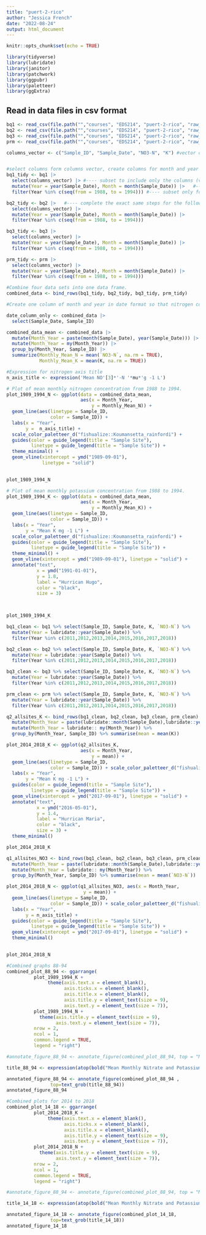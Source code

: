 ```yaml
---
title: "puert-2-rico"
author: "Jessica French"
date: "2022-08-24"
output: html_document
---
```


```r
knitr::opts_chunk$set(echo = TRUE)
```

```r
library(tidyverse)
library(lubridate)
library(janitor)
library(patchwork)
library(ggpubr)
library(paletteer)
library(ggExtra)

```

## Read in data files in csv format 
```r
bq1 <- read_csv(file.path("","courses", "EDS214", "puert-2-rico", "raw_data", "QuebradaCuenca1-Bisley.csv"))
bq2 <- read_csv(file.path("","courses", "EDS214", "puert-2-rico", "raw_data", "QuebradaCuenca2-Bisley.csv"))
bq3 <- read_csv(file.path("","courses", "EDS214", "puert-2-rico", "raw_data", "QuebradaCuenca3-Bisley.csv"))
prm <- read_csv(file.path("","courses", "EDS214", "puert-2-rico", "raw_data", "RioMameyesPuenteRoto.csv"))
```


```r

columns_vector <- c("Sample_ID", "Sample_Date", "NO3-N", "K") #vector of columns to be kept. 


#select columns form columns vector, create columns for month and year and filter to rows that contain years 1988 to 1994. 
bq1_tidy <- bq1 |> 
  select(columns_vector) |> #---- subset to include only the columns (variables) we want
  mutate(Year = year(Sample_Date), Month = month(Sample_Date)) |>   #---- add a new column with year - month combination
  filter(Year %in% c(seq(from = 1988, to = 1994))) #---- subset only for rows in the time frame of interest

bq2_tidy <- bq2 |>   #---- complete the exact same steps for the following three data sets 
  select(columns_vector) |>      
  mutate(Year = year(Sample_Date), Month = month(Sample_Date)) |> 
  filter(Year %in% c(seq(from = 1988, to = 1994)))

bq3_tidy <- bq3 |> 
  select(columns_vector) |> 
  mutate(Year = year(Sample_Date), Month = month(Sample_Date)) |> 
  filter(Year %in% c(seq(from = 1988, to = 1994)))

prm_tidy <- prm |> 
  select(columns_vector) |> 
  mutate(Year = year(Sample_Date), Month = month(Sample_Date)) |> 
  filter(Year %in% c(seq(from = 1988, to = 1994)))

#Combine four data sets into one data frame. 
combined_data <- bind_rows(bq1_tidy, bq2_tidy, bq3_tidy, prm_tidy)

```

```r
#Create one column of month and year in date format so that nitrogen concentration can be summarized by month and year.

date_column_only <- combined_data |> 
  select(Sample_Date, Sample_ID)

combined_data_mean <- combined_data |> 
  mutate(Month_Year = paste(month(Sample_Date), year(Sample_Date))) |> 
  mutate(Month_Year = my(Month_Year)) |> 
  group_by(Month_Year, Sample_ID) |> 
  summarize(Monthly_Mean_N = mean(`NO3-N`, na.rm = TRUE), 
            Monthly_Mean_K = mean(K, na.rm = TRUE)) 

```


```r
#Expression for nitrogen axis title
n_axis_title <- expression('Mean NO'[3]*'-N '*mu*'g -1 L')

# Plot of mean monthly nitrogen concentration from 1988 to 1994. 
plot_1989_1994_N <- ggplot(data = combined_data_mean, 
                           aes(x = Month_Year,
                               y = Monthly_Mean_N)) +
  geom_line(aes(linetype = Sample_ID, 
                color = Sample_ID)) +
  labs(x = "Year",
       y =  n_axis_title) +
  scale_color_paletteer_d("fishualize::Koumansetta_rainfordi") +
  guides(color = guide_legend(title = "Sample Site"), 
         linetype = guide_legend(title = "Sample Site")) +
  theme_minimal() +
  geom_vline(xintercept = ymd("1989-09-01"), 
             linetype = "solid")
  

plot_1989_1994_N
```


```r

# Plot of mean monthly potassium concentration from 1988 to 1994. 
plot_1989_1994_K <- ggplot(data = combined_data_mean, 
                           aes(x = Month_Year,
                               y = Monthly_Mean_K)) +
  geom_line(aes(linetype = Sample_ID, 
                color = Sample_ID)) +
  labs(x = "Year",
       y = "Mean K mg -1 L") +
  scale_color_paletteer_d("fishualize::Koumansetta_rainfordi") +
  guides(color = guide_legend(title = "Sample Site"), 
         linetype = guide_legend(title = "Sample Site")) +
  theme_minimal() +
  geom_vline(xintercept = ymd("1989-09-01"), linetype = "solid") +
  annotate("text", 
           x = ymd("1991-01-01"), 
           y = 1.8, 
           label = "Hurrican Hugo", 
           color = "black", 
           size = 3) 
 


plot_1989_1994_K
```

```r


bq1_clean <- bq1 %>% select(Sample_ID, Sample_Date, K, `NO3-N`) %>% 
  mutate(Year = lubridate::year(Sample_Date)) %>% 
  filter(Year %in% c(2011,2012,2013,2014,2015,2016,2017,2018))

bq2_clean <- bq2 %>% select(Sample_ID, Sample_Date, K, `NO3-N`) %>% 
  mutate(Year = lubridate::year(Sample_Date)) %>% 
  filter(Year %in% c(2011,2012,2013,2014,2015,2016,2017,2018))

bq3_clean <- bq3 %>% select(Sample_ID, Sample_Date, K, `NO3-N`) %>% 
  mutate(Year = lubridate::year(Sample_Date)) %>% 
  filter(Year %in% c(2011,2012,2013,2014,2015,2016,2017,2018))

prm_clean <- prm %>% select(Sample_ID, Sample_Date, K, `NO3-N`) %>% 
  mutate(Year = lubridate::year(Sample_Date)) %>% 
  filter(Year %in% c(2011,2012,2013,2014,2015,2016,2017,2018))
```

```r
q2_allsites_K <- bind_rows(bq1_clean, bq2_clean, bq3_clean, prm_clean) %>% 
  mutate(Month_Year = paste(lubridate::month(Sample_Date),lubridate::year(Sample_Date))) %>% 
  mutate(Month_Year = lubridate:: my(Month_Year)) %>% 
  group_by(Month_Year, Sample_ID) %>% summarise(mean = mean(K))

plot_2014_2018_K <- ggplot(q2_allsites_K, 
                           aes(x = Month_Year, 
                               y = mean)) + 
  geom_line(aes(linetype = Sample_ID,
                color = Sample_ID)) + scale_color_paletteer_d("fishualize::Koumansetta_rainfordi") + 
  labs(x = "Year",
       y = "Mean K mg -1 L") +
  guides(color = guide_legend(title = "Sample Site"), 
         linetype = guide_legend(title = "Sample Site")) +
  geom_vline(xintercept = ymd("2017-09-01"), linetype = "solid") +
  annotate("text", 
           x = ymd("2016-05-01"), 
           y = 1.4, 
           label = "Hurrican Maria", 
           color = "black", 
           size = 3) +
  theme_minimal()

plot_2014_2018_K
```

```r
q1_allsites_NO3 <- bind_rows(bq1_clean, bq2_clean, bq3_clean, prm_clean) %>% 
  mutate(Month_Year = paste(lubridate::month(Sample_Date),lubridate::year(Sample_Date))) %>% 
  mutate(Month_Year = lubridate:: my(Month_Year)) %>% 
  group_by(Month_Year, Sample_ID) %>% summarise(mean = mean(`NO3-N`))

plot_2014_2018_N <- ggplot(q1_allsites_NO3, aes(x = Month_Year, 
                            y = mean)) + 
  geom_line(aes(linetype = Sample_ID,
                color = Sample_ID)) + scale_color_paletteer_d("fishualize::Koumansetta_rainfordi")  + 
  labs(x = "Year",
       y = n_axis_title) +
  guides(color = guide_legend(title = "Sample Site"), 
         linetype = guide_legend(title = "Sample Site")) + 
  geom_vline(xintercept = ymd("2017-09-01"), linetype = "solid") +
  theme_minimal()
  

plot_2014_2018_N
```



```r
#Combined graphs 88-94
combined_plot_88_94 <- ggarrange( 
          plot_1989_1994_K + 
               theme(axis.text.x = element_blank(),
                     axis.ticks.x = element_blank(),
                     axis.title.x = element_blank(),
                     axis.title.y = element_text(size = 9),
                     axis.text.y = element_text(size = 7)), 
          plot_1989_1994_N +
            theme(axis.title.y = element_text(size = 9),
                  axis.text.y = element_text(size = 7)),
          nrow = 2,
          ncol = 1,
          common.legend = TRUE,
          legend = "right") 

#annotate_figure_88_94 <- annotate_figure(combined_plot_88_94, top = "Mean Monthly Nitrate Levels in Watersheds in the Luquillo Experimental Forest", top = "Before and After Hurricane Maria") 

title_88_94 <- expression(atop(bold("Mean Monthly Nitrate and Potassium Concentrations"), scriptstyle("in Watersheds in the Luquillo Experimental Forest Before and After Hurricane Hugo")))

annotated_figure_88_94 <- annotate_figure(combined_plot_88_94 ,
                top=text_grob(title_88_94))
annotated_figure_88_94
```

```r
#Combined plots for 2014 to 2018
combined_plot_14_18 <- ggarrange( 
          plot_2014_2018_K + 
               theme(axis.text.x = element_blank(),
                     axis.ticks.x = element_blank(),
                     axis.title.x = element_blank(),
                     axis.title.y = element_text(size = 9),
                     axis.text.y = element_text(size = 7)),
          plot_2014_2018_N +
            theme(axis.title.y = element_text(size = 9),
                  axis.text.y = element_text(size = 7)), 
          nrow = 2,
          ncol = 1,
          common.legend = TRUE,
          legend = "right")

#annotate_figure_88_94 <- annotate_figure(combined_plot_88_94, top = "Mean Monthly Nitrate Levels in Watersheds in the Luquillo Experimental Forest", top = "Before and After Hurricane Maria") 

title_14_18 <- expression(atop(bold("Mean Monthly Nitrate and Potassium Concentrations"), scriptstyle("in Watersheds in the Luquillo Experimental Forest Before and After Hurricane Maria")))

annotated_figure_14_18 <- annotate_figure(combined_plot_14_18,
                top=text_grob(title_14_18))
annotated_figure_14_18
```

